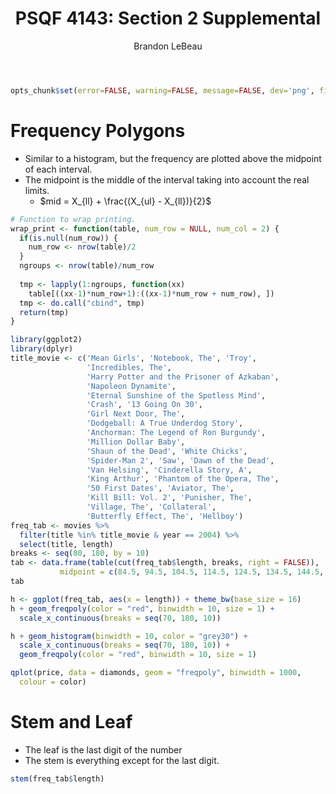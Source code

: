 % PSQF 4143: Section 2 Supplemental
% Brandon LeBeau

```r
opts_chunk$set(error=FALSE, warning=FALSE, message=FALSE, dev='png', fig.height=8, fig.width=12,background='white', echo=FALSE)
```
# Frequency Polygons
- Similar to a histogram, but the frequency are plotted above the midpoint of each interval.
- The midpoint is the middle of the interval taking into account the real limits.
     - $mid = X_{ll} + \frac{(X_{ul} - X_{ll})}{2}$

```r
# Function to wrap printing.
wrap_print <- function(table, num_row = NULL, num_col = 2) {
  if(is.null(num_row)) {
    num_row <- nrow(table)/2
  }
  ngroups <- nrow(table)/num_row
  
  tmp <- lapply(1:ngroups, function(xx) 
    table[((xx-1)*num_row+1):((xx-1)*num_row + num_row), ])
  tmp <- do.call("cbind", tmp)
  return(tmp)
}

library(ggplot2)
library(dplyr)
title_movie <- c('Mean Girls', 'Notebook, The', 'Troy',
                 'Incredibles, The', 
                 'Harry Potter and the Prisoner of Azkaban',
                 'Napoleon Dynamite', 
                 'Eternal Sunshine of the Spotless Mind',
                 'Crash', '13 Going On 30', 
                 'Girl Next Door, The', 
                 'Dodgeball: A True Underdog Story',
                 'Anchorman: The Legend of Ron Burgundy',
                 'Million Dollar Baby',
                 'Shaun of the Dead', 'White Chicks',
                 'Spider-Man 2', 'Saw', 'Dawn of the Dead',
                 'Van Helsing', 'Cinderella Story, A', 
                 'King Arthur', 'Phantom of the Opera, The',
                 '50 First Dates', 'Aviator, The', 
                 'Kill Bill: Vol. 2', 'Punisher, The',
                 'Village, The', 'Collateral',
                 'Butterfly Effect, The', 'Hellboy')
freq_tab <- movies %>%
  filter(title %in% title_movie & year == 2004) %>%
  select(title, length)
breaks <- seq(80, 180, by = 10)
tab <- data.frame(table(cut(freq_tab$length, breaks, right = FALSE)), 
           midpoint = c(84.5, 94.5, 104.5, 114.5, 124.5, 134.5, 144.5, 154.5, 164.5, 174.5))
tab
```

```r
h <- ggplot(freq_tab, aes(x = length)) + theme_bw(base_size = 16)
h + geom_freqpoly(color = "red", binwidth = 10, size = 1) + 
  scale_x_continuous(breaks = seq(70, 180, 10))

h + geom_histogram(binwidth = 10, color = "grey30") + 
  scale_x_continuous(breaks = seq(70, 180, 10)) + 
  geom_freqpoly(color = "red", binwidth = 10, size = 1)

qplot(price, data = diamonds, geom = "freqpoly", binwidth = 1000,
  colour = color)
```

# Stem and Leaf
- The leaf is the last digit of the number
- The stem is everything except for the last digit.

```r
stem(freq_tab$length)
```



